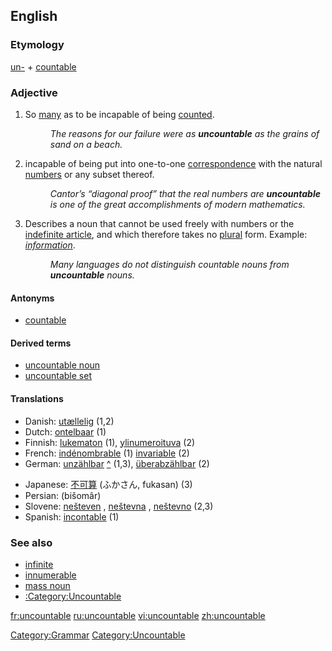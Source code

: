 ==English==
===Etymology===
[[un-#English|un-]] + [[countable]]
===Adjective===
{{wikipediamul|Uncountable set|Uncountable noun}}
{{en-adj-notcomp}}

# So [[many]] as to be incapable of being [[count]]ed.
#: ''The reasons for our failure were as '''uncountable''' as the grains of sand on a beach.''
# {{math}} incapable of being put into one-to-one [[correspondence]] with the natural [[number]]s or any subset thereof.
#: ''Cantor’s “diagonal proof” that the real numbers are '''uncountable''' is one of the great accomplishments of modern mathematics.''
# {{Linguistics}} Describes a noun that cannot be used freely with numbers or the [[indefinite article]], and which therefore takes no [[plural]] form.  Example: ''[[information]]''.
#: ''Many languages do not distinguish countable nouns from '''uncountable''' nouns.''

====Antonyms====
*[[countable]]

====Derived terms====
*[[uncountable noun]]
*[[uncountable set]]

====Translations====
{{rfc-trans}}
{{top}}
*Danish: [[utællelig]] (1,2)
*Dutch: [[ontelbaar]] (1)
*Finnish: [[lukematon]] (1), [[ylinumeroituva]] (2)
*French: [[indénombrable]] (1) [[invariable]] (2)
*German: [[unzählbar]] [[:de:unzählbar|^]] (1,3), [[überabzählbar]] (2)
{{mid}}
*Japanese: [[不可算]] (ふかさん, fukasan) (3)
*Persian: {{FAchar|[[بیشمار]]}} (bišomâr)
*Slovene: [[nešteven]] {{m}}, [[neštevna]] {{f}}, [[neštevno]] {{n}} (2,3)
*Spanish: [[incontable]] (1)
{{bottom}}

===See also===
*[[infinite]]
*[[innumerable]]
*[[mass noun]]
*[[:Category:Uncountable]]

[[Category:Grammar]]
[[Category:Uncountable]]

[[fr:uncountable]]
[[ru:uncountable]]
[[vi:uncountable]]
[[zh:uncountable]]